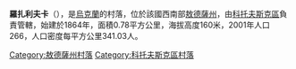 {{expand|time=2016-09-04T03:35:59+00:00}}
{{unreferenced|time=2016-09-04T03:35:59+00:00}}
{{coord|47|40|50|N|29|37|52|E|scale:30000|display=title}}

'''羅扎利夫卡'''（{{lang-uk|Розалівка}}），是[[烏克蘭|烏克蘭]]的村落，位於該國西南部[[敖德薩州|敖德薩州]]，由[[科托夫斯克區|科托夫斯克區]]負責管轄，始建於1864年，面積0.78平方公里，海拔高度160米，2001年人口266，人口密度每平方公里341.03人。

{{DEFAULTSORT:Розалівка}}
[[Category:敖德薩州村落|Category:敖德薩州村落]]
[[Category:科托夫斯克區村落|Category:科托夫斯克區村落]]


{{Odessa-geo-stub}}